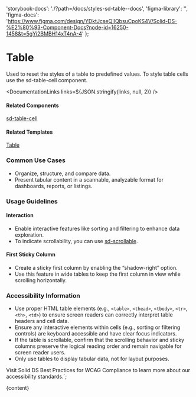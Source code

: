 

  'storybook-docs': './?path=/docs/styles-sd-table--docs',
  'figma-library': '',
  'figma-docs':
    'https://www.figma.com/design/YDktJcseQIIQbsuCpoKS4V/Solid-DS-%E2%80%93-Component-Docs?node-id=16250-1458&t=5gYi2BMBH14xT4nA-4'
};

# Table

Used to reset the styles of a table to predefined values. To style table cells use the sd-table-cell component.

<DefaultStory />

<DocumentationLinks links=${JSON.stringify(links, null, 2)} />

#### Related Components

[sd-table-cell](./?path=/docs/styles-sd-table-cell--docs)

#### Related Templates

[Table](./?path=/docs/templates-table--docs)

### Common Use Cases

- Organize, structure, and compare data.
- Present tabular content in a scannable, analyzable format for dashboards, reports, or listings.

### Usage Guidelines

#### Interaction

- Enable interactive features like sorting and filtering to enhance data exploration.
- To indicate scrollability, you can use [sd-scrollable](./?path=/docs/styles-sd-scrollable--docs).

#### First Sticky Column

- Create a sticky first column by enabling the “shadow-right” option.
- Use this feature in wide tables to keep the first column in view while scrolling horizontally.

### Accessibility Information

- Use proper HTML table elements (e.g., <code>&lt;table&gt;</code>, <code>&lt;thead&gt;</code>, <code>&lt;tbody&gt;</code>, <code>&lt;tr&gt;</code>, <code>&lt;th&gt;</code>, <code>&lt;td&gt;</code>) to ensure screen readers can correctly interpret table headers and cell data.
- Ensure any interactive elements within cells (e.g., sorting or filtering controls) are keyboard accessible and have clear focus indicators.
- If the table is scrollable, confirm that the scrolling behavior and sticky columns preserve the logical reading order and remain navigable for screen reader users.
- Only use tables to display tabular data, not for layout purposes.

Visit <sd-link href="https://www.figma.com/design/YDktJcseQIIQbsuCpoKS4V/Component-Docs?node-id=10708-5011&t=Z1FxSGWkmXG5r5sw-4" target="_blank">Solid DS Best Practices for WCAG Compliance</sd-link> to learn more about our accessibility standards.`;

<Meta title="Styles/sd-table/Overview" />

<OverviewFormatter story={SdTableStories.Default}>{content}</OverviewFormatter>
